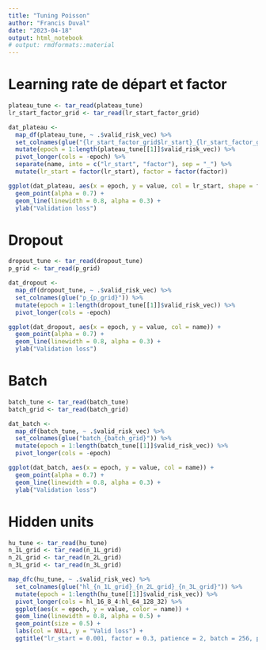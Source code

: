 ```yaml
---
title: "Tuning Poisson"
author: "Francis Duval"
date: "2023-04-18"
output: html_notebook
# output: rmdformats::material
---
```


# Learning rate de départ et factor

```r
plateau_tune <- tar_read(plateau_tune)
lr_start_factor_grid <- tar_read(lr_start_factor_grid)
```

```r
dat_plateau <- 
  map_df(plateau_tune, ~ .$valid_risk_vec) %>% 
  set_colnames(glue("{lr_start_factor_grid$lr_start}_{lr_start_factor_grid$factor}")) %>% 
  mutate(epoch = 1:length(plateau_tune[[1]]$valid_risk_vec)) %>% 
  pivot_longer(cols = -epoch) %>% 
  separate(name, into = c("lr_start", "factor"), sep = "_") %>% 
  mutate(lr_start = factor(lr_start), factor = factor(factor))
```

```r
ggplot(dat_plateau, aes(x = epoch, y = value, col = lr_start, shape = factor)) +
  geom_point(alpha = 0.7) +
  geom_line(linewidth = 0.8, alpha = 0.3) +
  ylab("Validation loss")
```

# Dropout

```r
dropout_tune <- tar_read(dropout_tune)
p_grid <- tar_read(p_grid)
```

```r
dat_dropout <- 
  map_df(dropout_tune, ~ .$valid_risk_vec) %>% 
  set_colnames(glue("p_{p_grid}")) %>% 
  mutate(epoch = 1:length(dropout_tune[[1]]$valid_risk_vec)) %>% 
  pivot_longer(cols = -epoch)
```

```r
ggplot(dat_dropout, aes(x = epoch, y = value, col = name)) +
  geom_point(alpha = 0.7) +
  geom_line(linewidth = 0.8, alpha = 0.3) +
  ylab("Validation loss")
```

# Batch

```r
batch_tune <- tar_read(batch_tune)
batch_grid <- tar_read(batch_grid)
```

```r
dat_batch <- 
  map_df(batch_tune, ~ .$valid_risk_vec) %>% 
  set_colnames(glue("batch_{batch_grid}")) %>% 
  mutate(epoch = 1:length(batch_tune[[1]]$valid_risk_vec)) %>% 
  pivot_longer(cols = -epoch)
```

```r
ggplot(dat_batch, aes(x = epoch, y = value, col = name)) +
  geom_point(alpha = 0.7) +
  geom_line(linewidth = 0.8, alpha = 0.3) +
  ylab("Validation loss")
```

# Hidden units

```r
hu_tune <- tar_read(hu_tune)
n_1L_grid <- tar_read(n_1L_grid)
n_2L_grid <- tar_read(n_2L_grid)
n_3L_grid <- tar_read(n_3L_grid)
```


```r
map_dfc(hu_tune, ~ .$valid_risk_vec) %>% 
  set_colnames(glue("hl_{n_1L_grid}_{n_2L_grid}_{n_3L_grid}")) %>% 
  mutate(epoch = 1:length(hu_tune[[1]]$valid_risk_vec)) %>% 
  pivot_longer(cols = hl_16_8_4:hl_64_128_32) %>% 
  ggplot(aes(x = epoch, y = value, color = name)) +
  geom_line(linewidth = 0.8, alpha = 0.5) +
  geom_point(size = 0.5) +
  labs(col = NULL, y = "Valid loss") +
  ggtitle("lr_start = 0.001, factor = 0.3, patience = 2, batch = 256, p = 0.2")
```

